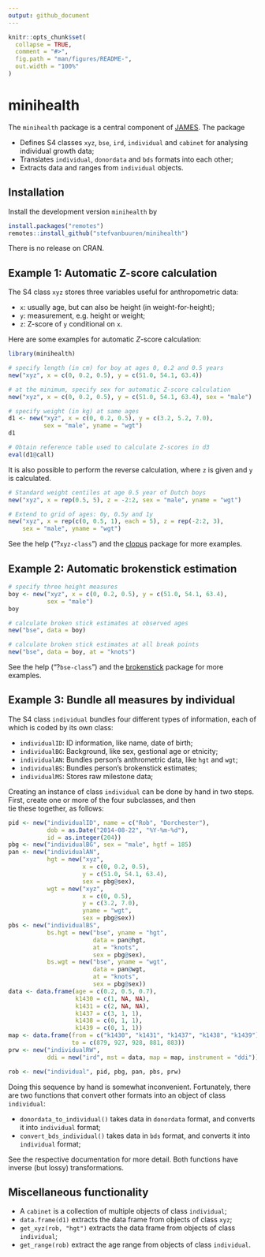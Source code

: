 ```yaml
---
output: github_document
---
```


<!-- README.md is generated from README.Rmd. Please edit that file -->

```r
knitr::opts_chunk$set(
  collapse = TRUE,
  comment = "#>",
  fig.path = "man/figures/README-",
  out.width = "100%"
)
```
# minihealth

<!-- badges: start -->
<!-- badges: end -->

The `minihealth` package is a central component of 
[JAMES](https://github.com/stefvanbuuren/james). The package

- Defines S4 classes `xyz`, `bse`, `ird`, `individual` and `cabinet` for analysing individual growth data; 
- Translates `individual`, `donordata` and `bds` formats into each other;
- Extracts data and ranges from `individual` objects.

## Installation

Install the development version `minihealth` by

```r
install.packages("remotes")
remotes::install_github("stefvanbuuren/minihealth")
```

There is no release on CRAN.

## Example 1: Automatic Z-score calculation

The S4 class `xyz` stores three variables useful for anthropometric data: 

- `x`: usually age, but can also be height (in weight-for-height);
- `y`: measurement, e.g. height or weight;
- `z`: Z-score of `y` conditional on `x`.

Here are some examples for automatic $Z$-score calculation:

```r
library(minihealth)

# specify length (in cm) for boy at ages 0, 0.2 and 0.5 years
new("xyz", x = c(0, 0.2, 0.5), y = c(51.0, 54.1, 63.4))

# at the minimum, specify sex for automatic Z-score calculation
new("xyz", x = c(0, 0.2, 0.5), y = c(51.0, 54.1, 63.4), sex = "male")

# specify weight (in kg) at same ages
d1 <- new("xyz", x = c(0, 0.2, 0.5), y = c(3.2, 5.2, 7.0), 
          sex = "male", yname = "wgt")
d1

# Obtain reference table used to calculate Z-scores in d3
eval(d1@call)
```

It is also possible to perform the reverse calculation, where `z` 
is given and `y` is calculated.

```r
# Standard weight centiles at age 0.5 year of Dutch boys
new("xyz", x = rep(0.5, 5), z = -2:2, sex = "male", yname = "wgt")

# Extend to grid of ages: 0y, 0.5y and 1y
new("xyz", x = rep(c(0, 0.5, 1), each = 5), z = rep(-2:2, 3), 
    sex = "male", yname = "wgt")
```

See the help ("?`xyz-class`") and the 
[clopus](https://github.com/stefvanbuuren/clopus) package for more examples.

## Example 2: Automatic brokenstick estimation

```r
# specify three height measures
boy <- new("xyz", x = c(0, 0.2, 0.5), y = c(51.0, 54.1, 63.4), 
           sex = "male")
boy

# calculate broken stick estimates at observed ages
new("bse", data = boy)

# calculate broken stick estimates at all break points
new("bse", data = boy, at = "knots")
```

See the help ("?`bse-class`") and the 
[brokenstick](https://github.com/stefvanbuuren/brokenstick) package for more examples.

## Example 3: Bundle all measures by individual

The S4  class `individual` bundles four different types of information, 
each of which is coded by its own class:

- `individualID`: ID information, like name, date of birth;
- `individualBG`: Background, like sex, gestional age or etnicity;
- `individualAN`: Bundles person's anthrometric data, like `hgt` and `wgt`;
- `individualBS`: Bundles person's brokenstick estimates;
- `individualMS`: Stores raw milestone data;

Creating an instance of class `individual` can be done by hand in two 
steps. First, create one or more of the four subclasses, and then  
tie these together, as follows:

```r
pid <- new("individualID", name = c("Rob", "Dorchester"),
           dob = as.Date("2014-08-22", "%Y-%m-%d"), 
           id = as.integer(204))
pbg <- new("individualBG", sex = "male", hgtf = 185)
pan <- new("individualAN",
           hgt = new("xyz", 
                     x = c(0, 0.2, 0.5), 
                     y = c(51.0, 54.1, 63.4), 
                     sex = pbg@sex),
           wgt = new("xyz", 
                     x = c(0, 0.5), 
                     y = c(3.2, 7.0), 
                     yname = "wgt", 
                     sex = pbg@sex))
pbs <- new("individualBS",
           bs.hgt = new("bse", yname = "hgt",
                        data = pan@hgt,
                        at = "knots",
                        sex = pbg@sex),
           bs.wgt = new("bse", yname = "wgt", 
                        data = pan@wgt, 
                        at = "knots",
                        sex = pbg@sex))
data <- data.frame(age = c(0.2, 0.5, 0.7),
                   k1430 = c(1, NA, NA),
                   k1431 = c(2, NA, NA),
                   k1437 = c(3, 1, 1),
                   k1438 = c(0, 1, 1),
                   k1439 = c(0, 1, 1))
map <- data.frame(from = c("k1430", "k1431", "k1437", "k1438", "k1439"),
                  to = c(879, 927, 928, 881, 883))
prw <- new("individualRW",
           ddi = new("ird", mst = data, map = map, instrument = "ddi"))

rob <- new("individual", pid, pbg, pan, pbs, prw)
```

Doing this sequence by hand is somewhat inconvenient. 
Fortunately, there are two functions that convert other formats
into an object of class `individual`:

- `donordata_to_individual()` takes data in `donordata` format, and converts it into `individual` format;
- `convert_bds_individual()` takes data in `bds` format, and converts it into `individual` format;

See the respective documentation for more detail. Both functions have 
inverse (but lossy) transformations.


## Miscellaneous functionality

- A `cabinet` is a collection of multiple objects of class `individual`;
- `data.frame(d1)` extracts the data frame from objects of class `xyz`;
- `get_xyz(rob, "hgt")` extracts the data frame from objects of class `individual`;
- `get_range(rob)` extract the age range from objects of class `individual`.
